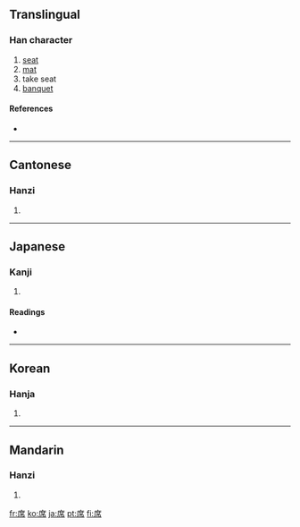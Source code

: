 {{see|蓆}}
==Translingual==

===Han character===
{{Han char|rn=50|rad=巾|as=07|sn=10|four=0022<sub>7</sub>|canj=戈廿中月 (ITLB)}}

# [[seat]]
# [[mat]]
# take seat
# [[banquet]]

====References====
* {{Han ref|kx=0332.080|dkj=08926|dj=0638.070|hdz=10741.040|uh=5E2D|ud=24109|bh=AE75|bd=44661}}

----

==Cantonese==

===Hanzi===
{{yue-hanzi|jyut=|y=jik6}}

# {{defn|Cantonese}}

----

==Japanese==

===Kanji===
{{ja-kanji|grade=4|rs=巾07}}

# {{defn|Japanese}}

====Readings====
* {{ja-readings|on=[[せき]] (seki)|kun=[[むしろ]] (mushiro), [[せき]] (seki)}}

----

==Korean==

===Hanja===
{{ko-hanja|hangeul=석|rv=seok|mr=sŏk}}

# {{defn|Korean}}

----

==Mandarin==

===Hanzi===
{{cmn-hanzi|pin=[[xí]] ([[xi2]])|wg=hsi<sup>2</sup>}}

# {{defn|Mandarin}}

[[fr:席]]
[[ko:席]]
[[ja:席]]
[[pt:席]]
[[fi:席]]